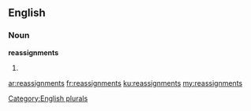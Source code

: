 ==English==

===Noun===
'''reassignments'''

# {{plural of|reassignment}}

[[Category:English plurals]]

[[ar:reassignments]]
[[fr:reassignments]]
[[ku:reassignments]]
[[my:reassignments]]
